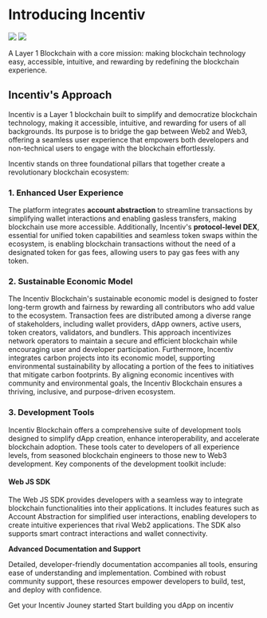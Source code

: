 # Introducing Incentiv

<img className="block dark:hidden" src="/logo/Incentiv_White.svg" />
<img className="hidden dark:block" src="/logo/Incentiv_Black.svg" />

A Layer 1 Blockchain with a core mission: making blockchain technology easy, accessible, intuitive, and rewarding by redefining the blockchain experience.

## Incentiv's Approach

Incentiv is a Layer 1 blockchain built to simplify and democratize blockchain technology, making it accessible, intuitive, and rewarding for users of all backgrounds. Its purpose is to bridge the gap between Web2 and Web3, offering a seamless user experience that empowers both developers and non-technical users to engage with the blockchain effortlessly.

Incentiv stands on three foundational pillars that together create a revolutionary blockchain ecosystem:

### 1. Enhanced User Experience

The platform integrates **account abstraction** to streamline transactions by simplifying wallet interactions and enabling gasless transfers, making blockchain use more accessible. Additionally, Incentiv's **protocol-level DEX**, essential for unified token capabilities and seamless token swaps within the ecosystem, is enabling blockchain transactions without the need of a designated token for gas fees, allowing users to pay gas fees with any token.

### 2. Sustainable Economic Model

The Incentiv Blockchain's sustainable economic model is designed to foster long-term growth and fairness by rewarding all contributors who add value to the ecosystem. Transaction fees are distributed among a diverse range of stakeholders, including wallet providers, dApp owners, active users, token creators, validators, and bundlers. This approach incentivizes network operators to maintain a secure and efficient blockchain while encouraging user and developer participation. Furthermore, Incentiv integrates carbon projects into its economic model, supporting environmental sustainability by allocating a portion of the fees to initiatives that mitigate carbon footprints. By aligning economic incentives with community and environmental goals, the Incentiv Blockchain ensures a thriving, inclusive, and purpose-driven ecosystem.

### 3. Development Tools

Incentiv Blockchain offers a comprehensive suite of development tools designed to simplify dApp creation, enhance interoperability, and accelerate blockchain adoption. These tools cater to developers of all experience levels, from seasoned blockchain engineers to those new to Web3 development. Key components of the development toolkit include:

#### Web JS SDK

The Web JS SDK provides developers with a seamless way to integrate blockchain functionalities into their applications. It includes features such as Account Abstraction for simplified user interactions, enabling developers to create intuitive experiences that rival Web2 applications. The SDK also supports smart contract interactions and wallet connectivity.

**Advanced Documentation and Support**

Detailed, developer-friendly documentation accompanies all tools, ensuring ease of understanding and implementation. Combined with robust community support, these resources empower developers to build, test, and deploy with confidence.

<CardGroup cols={2}>
  <Card title="Using Incentiv" icon="circle-play" href="https://docs.incentiv.net/docs/GetStarted/UsingIncentiv">
    Get your Incentiv Jouney started
  </Card>
  <Card title="Development Tools" icon="rectangle-code" href="https://docs.incentiv.net/tools/dapps/sdk">
    Start building you dApp on incentiv
  </Card>
</CardGroup>